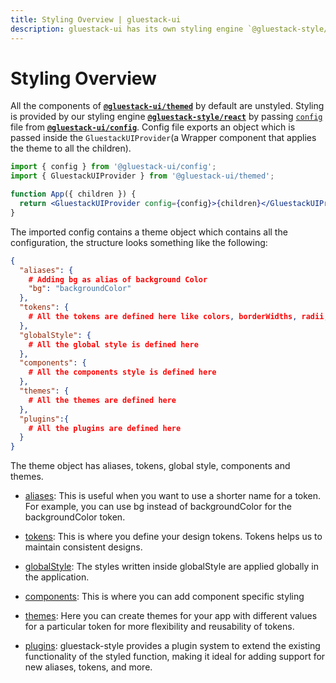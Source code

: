 ```yaml
---
title: Styling Overview | gluestack-ui
description: gluestack-ui has its own styling engine `@gluestack-style/react` which makes styling of components easy.
---
```



<Meta title="ui/Styling/Overview" />

# Styling Overview

All the components of [**`@gluestack-ui/themed`**](https://github.com/gluestack/gluestack-ui/blob/main/packages/themed) by default are unstyled. Styling is provided by our styling engine [**`@gluestack-style/react`**](/style/docs/overview/introduction) by passing [`config`](https://github.com/gluestack/gluestack-ui/blob/main/packages/config/src/gluestack-ui.config.ts) file from [**`@gluestack-ui/config`**](https://github.com/gluestack/gluestack-ui/blob/main/packages/config). Config file exports an object which is passed inside the `GluestackUIProvider`(a Wrapper component that applies the theme to all the children).

```jsx
import { config } from '@gluestack-ui/config';
import { GluestackUIProvider } from '@gluestack-ui/themed';

function App({ children }) {
  return <GluestackUIProvider config={config}>{children}</GluestackUIProvider>;
}
```

The imported config contains a theme object which contains all the configuration, the structure looks something like the following:

```json
{
  "aliases": {
    # Adding bg as alias of background Color
    "bg": "backgroundColor"
  },
  "tokens": {
    # All the tokens are defined here like colors, borderWidths, radii, breakpoints, mediaQueries ....
  },
  "globalStyle": {
    # All the global style is defined here
  },
  "components": {
    # All the components style is defined here
  },
  "themes": {
    # All the themes are defined here
  },
  "plugins":{
    # All the plugins are defined here
  }
}
```

The theme object has aliases, tokens, global style, components and themes.

- [aliases](/style/docs/configuration/theme-tokens): This is useful when you want to use a shorter name for a token. For example, you can use bg instead of backgroundColor for the backgroundColor token.

- [tokens](/style/docs/configuration/theme-tokens): This is where you define your design tokens. Tokens helps us to maintain consistent designs.

- [globalStyle](/style/docs/configuration/global-style): The styles written inside globalStyle are applied globally in the application.

- [components](/style/docs/configuration/customizing-components): This is where you can add component specific styling

- [themes](/style/docs/configuration/themes): Here you can create themes for your app with different values for a particular token for more flexibility and reusability of tokens.

- [plugins](/style/docs/plugins/introduction): gluestack-style provides a plugin system to extend the existing functionality of the styled function, making it ideal for adding support for new aliases, tokens, and more.
